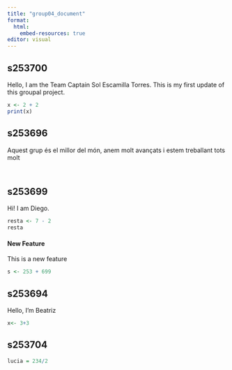 ```yaml
---
title: "group04_document"
format:
  html:
    embed-resources: true
editor: visual
---
```


## s253700

Hello, I am the Team Captain Sol Escamilla Torres. This is my first update of this groupal project.

```r
x <- 2 + 2
print(x)
```

## s253696

Aquest grup és el millor del món, anem molt avançats i estem treballant tots molt

```r

```

```r

```

## s253699

Hi! I am Diego.

```r
resta <- 7 - 2
resta
```

#### New Feature 

This is a new feature

```r
s <- 253 + 699
```

## s253694

Hello, I'm Beatriz

```r
x<- 3+3
```

## s253704

```r
lucia = 234/2
```
